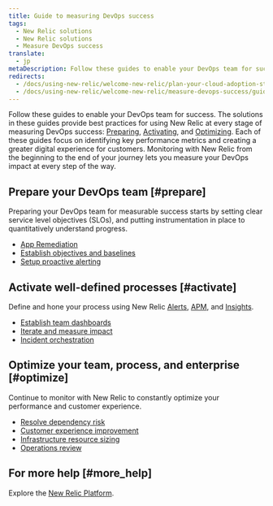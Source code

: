 ```yaml
---
title: Guide to measuring DevOps success
tags:
  - New Relic solutions
  - New Relic solutions
  - Measure DevOps success
translate:
  - jp
metaDescription: Follow these guides to enable your DevOps team for success.
redirects:
  - /docs/using-new-relic/welcome-new-relic/plan-your-cloud-adoption-strategy/guide-enabling-your-devops-team
  - /docs/using-new-relic/welcome-new-relic/measure-devops-success/guide-measuring-devops-success
---
```


Follow these guides to enable your DevOps team for success. The solutions in these guides provide best practices for using New Relic at every stage of measuring DevOps success: [Preparing](#prepare), [Activating](#activate), and [Optimizing](#optimize). Each of these guides focus on identifying key performance metrics and creating a greater digital experience for customers. Monitoring with New Relic from the beginning to the end of your journey lets you measure your DevOps impact at every step of the way.

## Prepare your DevOps team [#prepare]

Preparing your DevOps team for measurable success starts by setting clear service level objectives (SLOs), and putting instrumentation in place to quantitatively understand progress.

* [App Remediation](/docs/using-new-relic/welcome-new-relic/measure-devops-success/app-remediation-gather-performance-statistics)
* [Establish objectives and baselines](/docs/using-new-relic/welcome-new-relic/measure-devops-success/establish-objectives-baselines-define-team-slos)
* [Setup proactive alerting](/docs/using-new-relic/welcome-new-relic/measure-devops-success/set-proactive-alerting-understand-respond-performance-issues)

## Activate well-defined processes [#activate]

Define and hone your process using New Relic [Alerts](/docs/alerts), [APM](/docs/apm), and [Insights](/docs/insights).

* [Establish team dashboards](/docs/using-new-relic/welcome-new-relic/measure-devops-success/establish-team-dashboards-gather-visualize-key-metrics)
* [Iterate and measure impact](/docs/using-new-relic/welcome-new-relic/measure-devops-success/iterate-measure-impact-track-metrics-after-deployments)
* [Incident orchestration](/docs/using-new-relic/welcome-new-relic/measure-devops-success/incident-orchestration-align-teams-tools-processes)

## Optimize your team, process, and enterprise [#optimize]

Continue to monitor with New Relic to constantly optimize your performance and customer experience.

* [Resolve dependency risk](/docs/using-new-relic/welcome-new-relic/measure-devops-success/resolve-dependency-risk-identify-analyze-potential-issues)
* [Customer experience improvement](/docs/using-new-relic/welcome-new-relic/measure-devops-success/customer-experience-improvement-track-experience-indicators)
* [Infrastructure resource sizing](/docs/using-new-relic/welcome-new-relic/measure-devops-success/infrastructure-resource-sizing-analyze-operation-metrics)
* [Operations review](/docs/using-new-relic/welcome-new-relic/measure-devops-success/operations-review-assess-optimize-team-progress)

## For more help [#more_help]

Explore the [New Relic Platform](https://newrelic.com/products).

